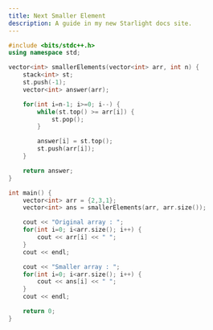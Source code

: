 ```yaml
---
title: Next Smaller Element
description: A guide in my new Starlight docs site.
---
```


```c++
#include <bits/stdc++.h>
using namespace std;

vector<int> smallerElements(vector<int> arr, int n) {
    stack<int> st;
    st.push(-1);
    vector<int> answer(arr);

    for(int i=n-1; i>=0; i--) {
        while(st.top() >= arr[i]) {
            st.pop();
        }

        answer[i] = st.top();
        st.push(arr[i]);
    }

    return answer;
}

int main() {
    vector<int> arr = {2,3,1};
    vector<int> ans = smallerElements(arr, arr.size());

    cout << "Original array : ";
    for(int i=0; i<arr.size(); i++) {
        cout << arr[i] << " ";
    }
    cout << endl;

    cout << "Smaller array : ";
    for(int i=0; i<arr.size(); i++) {
        cout << ans[i] << " ";
    }
    cout << endl;

    return 0;
}
```
